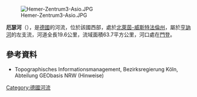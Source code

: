 {{Onesource|time=2020-08-11T04:38:25+00:00}}
{{Coord|51|25|46|N|7|48|28|E|display=title}}
[[Image:Hemer-Zentrum3-Asio.JPG|right]]

'''厄瑟河'''（{{lang-de|Oese}}），是[[德國|德國]]的河流，位於該國西部，處於[[北萊茵-威斯特法倫州|北萊茵-威斯特法倫州]]，屬於[[亨訥河|亨訥河]]的左支流，河道全長19.6公里，流域面積63.7平方公里，河口處在[[門登|門登]]。

==參考資料==
* Topographisches Informationsmanagement, Bezirksregierung Köln, Abteilung GEObasis NRW (Hinweise)

{{Germany-geo-stub}}
[[Category:德國河流|Category:德國河流]]
